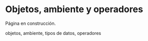 ```{=latex}
\thispagestyle{primerapagina}
```

# Objetos, ambiente y operadores

::: {.en-construccion data-latex=""}
Página en construcción.
:::

objetos, ambiente, tipos de datos, operadores
